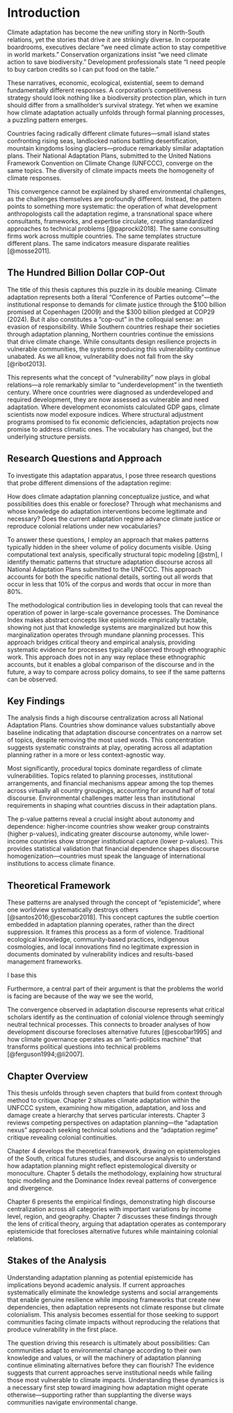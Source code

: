 # Introduction {#sec-intro}

Climate adaptation has become the new unifing story in North-South relations, yet the stories that drive it are strikingly diverse. In corporate boardrooms, executives declare "we need climate action to stay competitive in world markets." Conservation organizations insist "we need climate action to save biodiversity." Development professionals state "I need people to buy carbon credits so I can put food on the table."

These narratives, economic, ecological, existential, seem to demand fundamentally different responses. A corporation's competitiveness strategy should look nothing like a biodiversity protection plan, which in turn should differ from a smallholder's survival strategy. Yet when we examine how climate adaptation actually unfolds through formal planning processes, a puzzling pattern emerges.

Countries facing radically different climate futures—small island states confronting rising seas, landlocked nations battling desertification, mountain kingdoms losing glaciers—produce remarkably similar adaptation plans. Their National Adaptation Plans, submitted to the United Nations Framework Convention on Climate Change (UNFCCC), converge on the same topics. The diversity of climate impacts meets the homogeneity of climate responses.

This convergence cannot be explained by shared environmental challenges, as the challenges themselves are profoundly different. Instead, the pattern points to something more systematic: the operation of what development anthropologists call the adaptation regime, a transnational space where consultants, frameworks, and expertise circulate, creating standardized approaches to technical problems [@paprocki2018]. The same consulting firms work across multiple countries. The same templates structure different plans. The same indicators measure disparate realities [@mosse2011].

## The Hundred Billion Dollar COP-Out

The title of this thesis captures this puzzle in its double meaning. Climate adaptation represents both a literal "Conference of Parties outcome"—the institutional response to demands for climate justice through the $100 billion promised at Copenhagen (2009) and the $300 billion pledged at COP29 (2024). But it also constitutes a "cop-out" in the colloquial sense: an evasion of responsibility. While Southern countries reshape their societies through adaptation planning, Northern countries continue the emissions that drive climate change. While consultants design resilience projects in vulnerable communities, the systems producing this vulnerability continue unabated. As we all know, vulnerability does not fall from the sky [@ribot2013].

This represents what the concept of "vulnerability" now plays in global relations—a role remarkably similar to "underdevelopment" in the twentieth century. Where once countries were diagnosed as underdeveloped and required development, they are now assessed as vulnerable and need adaptation. Where development economists calculated GDP gaps, climate scientists now model exposure indices. Where structural adjustment programs promised to fix economic deficiencies, adaptation projects now promise to address climatic ones. The vocabulary has changed, but the underlying structure persists. 

## Research Questions and Approach

To investigate this adaptation apparatus, I pose three research questions that probe different dimensions of the adaptation regime:

How does climate adaptation planning conceptualize justice, and what possibilities does this enable or foreclose?
Through what mechanisms and whose knowledge do adaptation interventions become legitimate and necessary?
Does the current adaptation regime advance climate justice or reproduce colonial relations under new vocabularies? 

To answer these questions, I employ an approach that makes patterns typically hidden in the sheer volume of policy documents visible. Using computational text analysis, specifically structural topic modeling [@stm], I identify thematic patterns that structure adaptation discourse across all National Adaptation Plans submitted to the UNFCCC. This approach accounts for both the specific national details, sorting out all words that occur in less that 10% of the corpus and words that occur in more than 80%.

The methodological contribution lies in developing tools that can reveal the operation of power in large-scale governance processes. The Dominance Index makes abstract concepts like epistemicide empirically tractable, showing not just that knowledge systems are marginalized but how this marginalization operates through mundane planning processes. This approach bridges critical theory and empirical analysis, providing systematic evidence for processes typically observed through ethnographic work. This approach does not in any way replace these ethnographic accounts, but it enables a global comparison of the discourse and in the future, a way to compare across policy domains, to see if the same patterns can be observed.

## Key Findings

The analysis finds a high discourse centralization across all National Adaptation Plans. Countries show dominance values substantially above baseline indicating that adaptation discourse concentrates on a narrow set of topics, despite removing the most used words. This concentration suggests systematic constraints at play, operating across all adaptation planning rather in a more or less context-agnostic way.

Most significantly, procedural topics dominate regardless of climate vulnerabilities. Topics related to planning processes, institutional arrangements, and financial mechanisms appear among the top themes across virtually all country groupings, accounting for around half of total discourse. Environmental challenges matter less than institutional requirements in shaping what countries discuss in their adaptation plans.

The p-value patterns reveal a crucial insight about autonomy and dependence: higher-income countries show weaker group constraints (higher p-values), indicating greater discourse autonomy, while lower-income countries show stronger institutional capture (lower p-values). This provides statistical validation that financial dependence shapes discourse homogenization—countries must speak the language of international institutions to access climate finance.

## Theoretical Framework

These patterns are analysed through the concept of "epistemicide", where one worldview systematically destroys others [@santos2016;@escobar2018]. This concept captures the subtle coertion embedded in adaptation planning operates, rather than the direct suppression. It frames this process as a form of violence. Traditional ecological knowledge, community-based practices, indigenous cosmologies, and local innovations find no legitimate expression in documents dominated by vulnerability indices and results-based management frameworks.

I base this 

Furthermore, a central part of their argument is that the problems the world is facing are because of the way we see the world, 

The convergence observed in adaptation discourse represents what critical scholars identify as the continuation of colonial violence through seemingly neutral technical processes. This connects to broader analyses of how development discourse forecloses alternative futures [@escobar1995] and how climate governance operates as an "anti-politics machine" that transforms political questions into technical problems [@ferguson1994;@li2007].

## Chapter Overview

This thesis unfolds through seven chapters that build from context through method to critique. Chapter 2 situates climate adaptation within the UNFCCC system, examining how mitigation, adaptation, and loss and damage create a hierarchy that serves particular interests. Chapter 3 reviews competing perspectives on adaptation planning—the "adaptation nexus" approach seeking technical solutions and the "adaptation regime" critique revealing colonial continuities.

Chapter 4 develops the theoretical framework, drawing on epistemologies of the South, critical futures studies, and discourse analysis to understand how adaptation planning might reflect epistemological diversity or monoculture. Chapter 5 details the methodology, explaining how structural topic modeling and the Dominance Index reveal patterns of convergence and divergence.

Chapter 6 presents the empirical findings, demonstrating high discourse centralization across all categories with important variations by income level, region, and geography. Chapter 7 discusses these findings through the lens of critical theory, arguing that adaptation operates as contemporary epistemicide that forecloses alternative futures while maintaining colonial relations.

## Stakes of the Analysis

Understanding adaptation planning as potential epistemicide has implications beyond academic analysis. If current approaches systematically eliminate the knowledge systems and social arrangements that enable genuine resilience while imposing frameworks that create new dependencies, then adaptation represents not climate response but climate colonialism. This analysis becomes essential for those seeking to support communities facing climate impacts without reproducing the relations that produce vulnerability in the first place.

The question driving this research is ultimately about possibilities: Can communities adapt to environmental change according to their own knowledge and values, or will the machinery of adaptation planning continue eliminating alternatives before they can flourish? The evidence suggests that current approaches serve institutional needs while failing those most vulnerable to climate impacts. Understanding these dynamics is a necessary first step toward imagining how adaptation might operate otherwise—supporting rather than supplanting the diverse ways communities navigate environmental change.